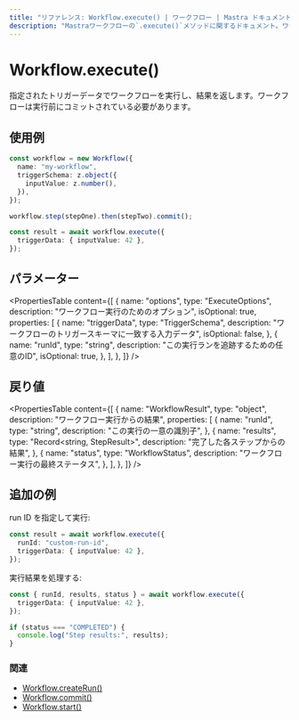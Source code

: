 ---
title: "リファレンス: Workflow.execute() | ワークフロー | Mastra ドキュメント"
description: "Mastraワークフローの`.execute()`メソッドに関するドキュメント。ワークフローのステップを実行し、結果を返します。"
---

# Workflow.execute()

指定されたトリガーデータでワークフローを実行し、結果を返します。ワークフローは実行前にコミットされている必要があります。

## 使用例

```typescript
const workflow = new Workflow({
  name: "my-workflow",
  triggerSchema: z.object({
    inputValue: z.number(),
  }),
});

workflow.step(stepOne).then(stepTwo).commit();

const result = await workflow.execute({
  triggerData: { inputValue: 42 },
});
```

## パラメーター

<PropertiesTable
  content={[
    {
      name: "options",
      type: "ExecuteOptions",
      description: "ワークフロー実行のためのオプション",
      isOptional: true,
      properties: [
        {
          name: "triggerData",
          type: "TriggerSchema",
          description: "ワークフローのトリガースキーマに一致する入力データ",
          isOptional: false,
        },
        {
          name: "runId",
          type: "string",
          description: "この実行ランを追跡するための任意のID",
          isOptional: true,
        },
      ],
    },
  ]}
/>

## 戻り値

<PropertiesTable
  content={[
    {
      name: "WorkflowResult",
      type: "object",
      description: "ワークフロー実行からの結果",
      properties: [
        {
          name: "runId",
          type: "string",
          description: "この実行の一意の識別子",
        },
        {
          name: "results",
          type: "Record<string, StepResult>",
          description: "完了した各ステップからの結果",
        },
        {
          name: "status",
          type: "WorkflowStatus",
          description: "ワークフロー実行の最終ステータス",
        },
      ],
    },
  ]}
/>

## 追加の例

run ID を指定して実行:

```typescript
const result = await workflow.execute({
  runId: "custom-run-id",
  triggerData: { inputValue: 42 },
});
```

実行結果を処理する:

```typescript
const { runId, results, status } = await workflow.execute({
  triggerData: { inputValue: 42 },
});

if (status === "COMPLETED") {
  console.log("Step results:", results);
}
```

### 関連

- [Workflow.createRun()](./createRun.mdx)
- [Workflow.commit()](./commit.mdx)
- [Workflow.start()](./start.mdx)
